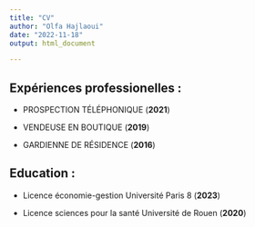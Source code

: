 ---
title: "CV"
author: "Olfa Hajlaoui"
date: "2022-11-18"
output: html_document

---


## Expériences professionelles :

* PROSPECTION TÉLÉPHONIQUE (**2021**)

* VENDEUSE EN BOUTIQUE (**2019**)

* GARDIENNE DE RÉSIDENCE (**2016**)

## Education :

* Licence économie-gestion Université Paris 8 (**2023**)

* Licence sciences pour la santé Université de Rouen (**2020**)








